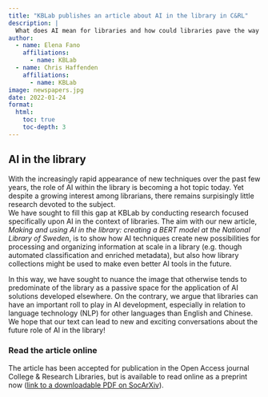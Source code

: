 ```yaml
---
title: "KBLab publishes an article about AI in the library in C&RL"
description: |
  What does AI mean for libraries and how could libraries pave the way for ethical AI? KBLab reflects on these questions in an article in the Open Access journal College & Research Libraries.
author:
  - name: Elena Fano
    affiliations: 
      - name: KBLab
  - name: Chris Haffenden
    affiliations: 
      - name: KBLab
image: newspapers.jpg
date: 2022-01-24
format:
  html:
    toc: true
    toc-depth: 3
---
```


## AI in the library  

With the increasingly rapid appearance of new techniques over the past few years, the role of AI within the library is becoming a hot topic today. Yet despite a growing interest among librarians, there remains surpisingly little research devoted to the subject.  
We have sought to fill this gap at KBLab by conducting research focused specifically upon AI in the context of libraries. The aim with our new article, *Making and using AI in the library: creating a BERT model at the National Library of Sweden*, is to show how AI techniques create new possibilities for processing and organizing information at scale in a library (e.g. though automated classification and enriched metadata), but also how library collections might be used to make even better AI tools in the future.  
  
  
In this way, we have sought to nuance the image that otherwise tends to predominate of the library as a passive space for the application of AI solutions developed elsewhere. On the contrary, we argue that libraries can have an important roll to play in AI development, especially in relation to language technology (NLP) for other languages than English and Chinese. We hope that our text can lead to new and exciting conversations about the future role of AI in the library! 

### Read the article online  
The article has been accepted for publication in the Open Access journal College & Research Libraries, but is available to read online as a preprint now ([link to a downloadable PDF on SocArXiv](https://osf.io/preprints/socarxiv/k9duq/)).


